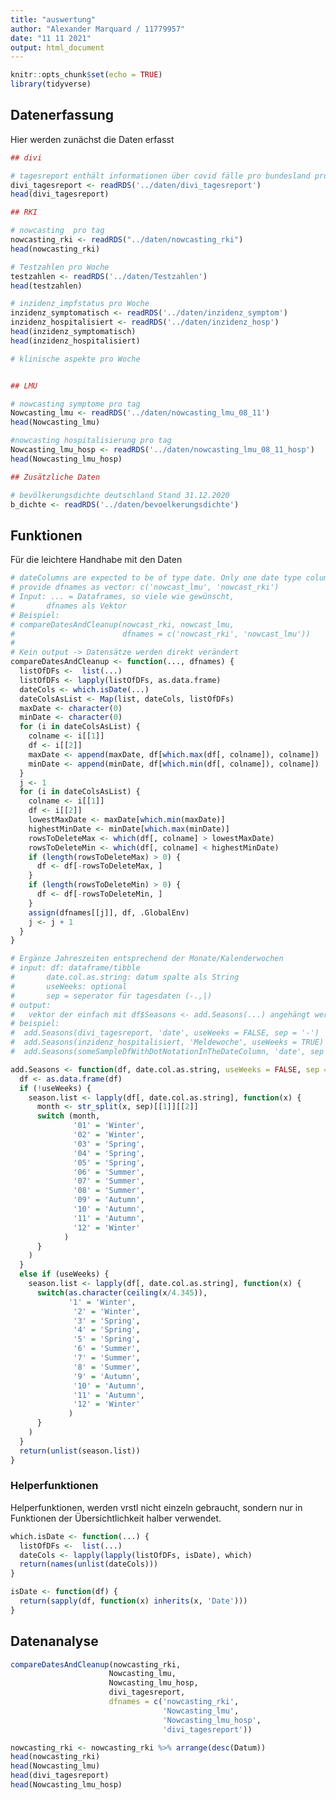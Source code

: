 ```yaml
---
title: "auswertung"
author: "Alexander Marquard / 11779957"
date: "11 11 2021"
output: html_document
---
```


```r
knitr::opts_chunk$set(echo = TRUE)
library(tidyverse)
```

## Datenerfassung

Hier werden zunächst die Daten erfasst

```r
## divi

# tagesreport enthält informationen über covid fälle pro bundesland pro tag
divi_tagesreport <- readRDS('../daten/divi_tagesreport')
head(divi_tagesreport)

## RKI

# nowcasting  pro tag
nowcasting_rki <- readRDS("../daten/nowcasting_rki")
head(nowcasting_rki)

# Testzahlen pro Woche
testzahlen <- readRDS('../daten/Testzahlen')
head(testzahlen)

# inzidenz_impfstatus pro Woche
inzidenz_symptomatisch <- readRDS('../daten/inzidenz_symptom')
inzidenz_hospitalisiert <- readRDS('../daten/inzidenz_hosp')
head(inzidenz_symptomatisch)
head(inzidenz_hospitalisiert)

# klinische aspekte pro Woche


## LMU

# nowcasting symptome pro tag 
Nowcasting_lmu <- readRDS('../daten/nowcasting_lmu_08_11')
head(Nowcasting_lmu)

#nowcasting hospitalisierung pro tag
Nowcasting_lmu_hosp <- readRDS('../daten/nowcasting_lmu_08_11_hosp')
head(Nowcasting_lmu_hosp)

## Zusätzliche Daten

# bevölkerungsdichte deutschland Stand 31.12.2020
b_dichte <- readRDS('../daten/bevoelkerungsdichte')

```


## Funktionen

Für die leichtere Handhabe mit den Daten

```r
# dateColumns are expected to be of type date. Only one date type column per dataset
# provide dfnames as vector: c('nowcast_lmu', 'nowcast_rki')
# Input: ... = Dataframes, so viele wie gewünscht,
#       dfnames als Vektor
# Beispiel:
# compareDatesAndCleanup(nowcast_rki, nowcast_lmu, 
#                        dfnames = c('nowcast_rki', 'nowcast_lmu'))
#
# Kein output -> Datensätze werden direkt verändert
compareDatesAndCleanup <- function(..., dfnames) {
  listOfDFs <-  list(...)
  listOfDFs <- lapply(listOfDFs, as.data.frame)
  dateCols <- which.isDate(...)
  dateColsAsList <- Map(list, dateCols, listOfDFs)
  maxDate <- character(0)
  minDate <- character(0)
  for (i in dateColsAsList) {
    colname <- i[[1]]
    df <- i[[2]]
    maxDate <- append(maxDate, df[which.max(df[, colname]), colname])
    minDate <- append(minDate, df[which.min(df[, colname]), colname])
  }
  j <- 1
  for (i in dateColsAsList) {
    colname <- i[[1]]
    df <- i[[2]]
    lowestMaxDate <- maxDate[which.min(maxDate)]
    highestMinDate <- minDate[which.max(minDate)]
    rowsToDeleteMax <- which(df[, colname] > lowestMaxDate)
    rowsToDeleteMin <- which(df[, colname] < highestMinDate)
    if (length(rowsToDeleteMax) > 0) {
      df <- df[-rowsToDeleteMax, ]  
    }
    if (length(rowsToDeleteMin) > 0) {
      df <- df[-rowsToDeleteMin, ]  
    }
    assign(dfnames[[j]], df, .GlobalEnv)
    j <- j + 1
  }
}

# Ergänze Jahreszeiten entsprechend der Monate/Kalenderwochen
# input: df: dataframe/tibble 
#       date.col.as.string: datum spalte als String
#       useWeeks: optional
#       sep = seperator für tagesdaten (-.,|)
# output:
#   vektor der einfach mit df$Seasons <- add.Seasons(...) angehängt werden kann
# beispiel:
#  add.Seasons(divi_tagesreport, 'date', useWeeks = FALSE, sep = '-') 
#  add.Seasons(inzidenz_hospitalisiert, 'Meldewoche', useWeeks = TRUE)
#  add.Seasons(someSampleDfWithDotNotationInTheDateColumn, 'date', sep = '.')

add.Seasons <- function(df, date.col.as.string, useWeeks = FALSE, sep = '-') {
  df <- as.data.frame(df)
  if (!useWeeks) {
    season.list <- lapply(df[, date.col.as.string], function(x) {
      month <- str_split(x, sep)[[1]][[2]]
      switch (month,
              '01' = 'Winter',
              '02' = 'Winter',
              '03' = 'Spring',
              '04' = 'Spring',
              '05' = 'Spring',
              '06' = 'Summer',
              '07' = 'Summer',
              '08' = 'Summer',
              '09' = 'Autumn',
              '10' = 'Autumn',
              '11' = 'Autumn',
              '12' = 'Winter'
            )
      }
    )
  }
  else if (useWeeks) {
    season.list <- lapply(df[, date.col.as.string], function(x) {
      switch(as.character(ceiling(x/4.345)), 
             '1' = 'Winter',
              '2' = 'Winter',
              '3' = 'Spring',
              '4' = 'Spring',
              '5' = 'Spring',
              '6' = 'Summer',
              '7' = 'Summer',
              '8' = 'Summer',
              '9' = 'Autumn',
              '10' = 'Autumn',
              '11' = 'Autumn',
              '12' = 'Winter'
             )
      }
    )
  }
  return(unlist(season.list))
}


```

### Helperfunktionen

Helperfunktionen, werden vrstl nicht einzeln gebraucht, sondern nur in Funktionen
der Übersichtlichkeit halber verwendet.

```r

which.isDate <- function(...) {
  listOfDFs <-  list(...)
  dateCols <- lapply(lapply(listOfDFs, isDate), which)
  return(names(unlist(dateCols)))
}

isDate <- function(df) {
  return(sapply(df, function(x) inherits(x, 'Date')))
} 

```


## Datenanalyse

```r
compareDatesAndCleanup(nowcasting_rki, 
                      Nowcasting_lmu, 
                      Nowcasting_lmu_hosp,
                      divi_tagesreport,
                      dfnames = c('nowcasting_rki', 
                                  'Nowcasting_lmu', 
                                  'Nowcasting_lmu_hosp',
                                  'divi_tagesreport'))

nowcasting_rki <- nowcasting_rki %>% arrange(desc(Datum))
head(nowcasting_rki)
head(Nowcasting_lmu)
head(divi_tagesreport)
head(Nowcasting_lmu_hosp)

```

```r






```



```r






```








